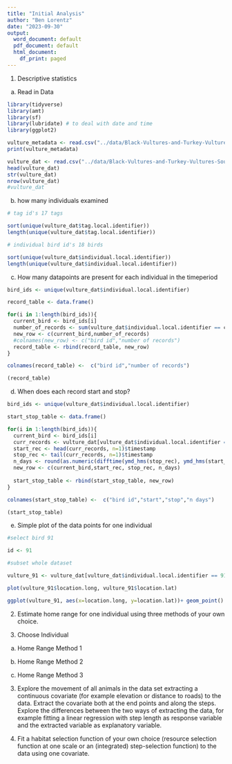 ```yaml
---
title: "Initial Analysis"
author: "Ben Lorentz"
date: "2023-09-30"
output:
  word_document: default
  pdf_document: default
  html_document:
    df_print: paged
---
```


1. Descriptive statistics

a. Read in Data

```r
library(tidyverse)
library(amt)
library(sf)
library(lubridate) # to deal with date and time
library(ggplot2)

vulture_metadata <- read.csv("../data/Black-Vultures-and-Turkey-Vultures-Southeastern-USA-reference-data.csv")
print(vulture_metadata)

vulture_dat <- read.csv("../data/Black-Vultures-and-Turkey-Vultures-Southeastern-USA.csv")
head(vulture_dat)
str(vulture_dat)
nrow(vulture_dat)
#vulture_dat
```

b. how many individuals examined

```r
# tag id's 17 tags 

sort(unique(vulture_dat$tag.local.identifier))
length(unique(vulture_dat$tag.local.identifier))

# individual bird id's 18 birds

sort(unique(vulture_dat$individual.local.identifier))
length(unique(vulture_dat$individual.local.identifier))
```

c. How many datapoints are present for each individual in the timeperiod

```r

bird_ids <- unique(vulture_dat$individual.local.identifier)

record_table <- data.frame()

for(i in 1:length(bird_ids)){
  current_bird <- bird_ids[i]
  number_of_records <- sum(vulture_dat$individual.local.identifier == current_bird)
  new_row <- c(current_bird,number_of_records)
  #colnames(new_row) <- c("bird id","number of records")
  record_table <- rbind(record_table, new_row)
}

colnames(record_table) <-  c("bird id","number of records")

(record_table)
```
d. When does each record start and stop?

```r

bird_ids <- unique(vulture_dat$individual.local.identifier)

start_stop_table <- data.frame()

for(i in 1:length(bird_ids)){
  current_bird <- bird_ids[i]
  curr_records <- vulture_dat[vulture_dat$individual.local.identifier == current_bird,]
  start_rec <- head(curr_records, n=1)$timestamp
  stop_rec <- tail(curr_records, n=1)$timestamp
  n_days <- round(as.numeric(difftime(ymd_hms(stop_rec), ymd_hms(start_rec),units = "days")),3)
  new_row <- c(current_bird,start_rec, stop_rec, n_days)
  
  start_stop_table <- rbind(start_stop_table, new_row)
}

colnames(start_stop_table) <-  c("bird id","start","stop","n days")

(start_stop_table)

```


e. Simple plot of the data points for one individual 

```r
#select bird 91

id <- 91

#subset whole dataset

vulture_91 <- vulture_dat[vulture_dat$individual.local.identifier == 91,]

plot(vulture_91$location.long, vulture_91$location.lat)

ggplot(vulture_91, aes(x=location.long, y=location.lat))+ geom_point()

```

2. Estimate home range for one individual using three methods of your own choice.

0. Choose Individual

a. Home Range Method 1

b. Home Range Method 2

c. Home Range Method 3 

3. Explore the movement of all animals in the data set extracting a continuous covariate
(for example elevation or distance to roads) to the data. Extract the covariate both at the end points and along the steps. Explore the differences between the two ways of extracting the data, for example fitting a linear regression with step length as response variable and the extracted variable as explanatory variable.


4. Fit a habitat selection function of your own choice (resource selection function at one scale or an (integrated) step-selection function) to the data using one covariate.

